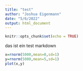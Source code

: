 ```yaml
---
title: "test"
author: "Joshua Eigenmann"
date: "5/6/2022"
output: html_document
---
```


```r
knitr::opts_chunk$set(echo = TRUE)
```

das ist ein test markdown

```r
x=rnorm(5000,mean=0,sd=1)
y=rnorm(5000,mean=5,sd=1)
plot(x,y)
```

